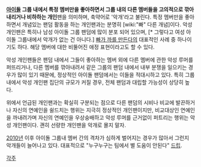 '''[[아이돌]] 그룹 내에서 특정 멤버만을 좋아하면서 그룹 내의 다른 멤버들을 고의적으로 깎아내리거나 비하하는 개인'''팬을 의미하며, 축약어로 '악개'라고 불린다. 특정 멤버만을 좋아하면서 개념있는 팬덤 활동을 하는 개인팬과는 분명히 [wiki:"빠" 다른 개념]이다. 악성 개인팬은 특히나 남성 아이돌 그룹 팬덤에 많이 분포 되어 있으며, [* 그렇다고 여성 아이돌 그룹내에서 악개가 없는 건 아니다.] [[빠가 까를 만든다]]의 대표적인 사례 중 하나이기도 하다. 해당 멤버에 대한 비뚤어진 애정 표현이라고도 할 수 있다.

악성 개인팬들은 팬덤 내에서 그들이 좋아하는 멤버 외에 다른 멤버에 관한 악성 루머를 퍼뜨리거나, 다른 멤버를 깎아내려서 같은 그룹의 팬덤 내에서 내부 분쟁을 일으키는 경우가 많이 있기 때문에, 정상적인 아이돌 팬덤에서는 이들을 적대시하고 있다. 특히 그룹 내에서 악성 개인팬 집단의 규모가 커질 경우, 전체 팬덤과 대립할 가능성이 상당히 높다.

위에서 언급된 개인팬과는 확실히 구분되는 점으로 다른 팬덤의 시비나 비교에 발끈하거나 자신의 연예인을 쉴드치는 행위는 지극히 정상적인 개인팬이지만, 비교대상인 연예인을 까내려가며 자신의 연예인을 우상숭배하고 악성 루머를 근거없이 퍼트리는 행위는 악성 개인팬이다. 괜히 선량한 개인팬을 악개로 몰지 말자.

[[2010년]] 이후 아이돌 그룹내 멤버 간의 격차가 심하게 벌어지는 경우가 많아서 그런지 악개들이 늘어나고 있다. 대표적으로 "누구누구는 팀에서 별 도움이 안된다" [[드립]].

[[각주]]
